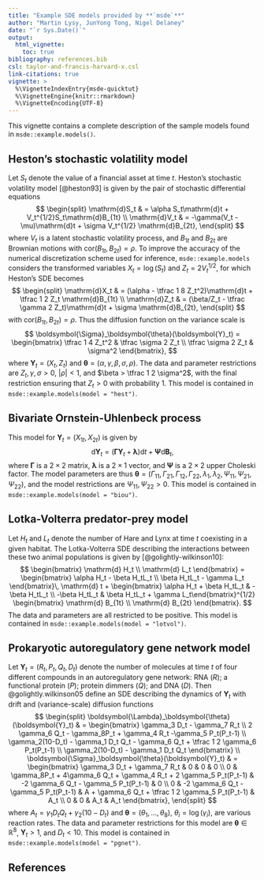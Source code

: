 ```yaml
---
title: "Example SDE models provided by **`msde`**"
author: "Martin Lysy, JunYong Tong, Nigel Delaney"
date: "`r Sys.Date()`"
output:
  html_vignette:
    toc: true
bibliography: references.bib
csl: taylor-and-francis-harvard-x.csl
link-citations: true
vignette: >
  %\VignetteIndexEntry{msde-quicktut}
  %\VignetteEngine{knitr::rmarkdown}
  %\VignetteEncoding{UTF-8}
---
```


\newcommand{\bm}[1]{\boldsymbol{#1}}
\newcommand{\tth}{\bm{\theta}}
\newcommand{\pphi}{\bm{\phi}}
\newcommand{\eeta}{\bm{\eta}}
\newcommand{\Y}{\bm{Y}}
\newcommand{\y}{\bm{y}}
\newcommand{\B}{\bm{B}}
\renewcommand{\a}{\alpha}
\renewcommand{\b}{\beta}
\newcommand{\g}{\gamma}
\newcommand{\rv}[3][1]{#2_{#1},\ldots,#2_{#3}}
\newcommand{\dr}{\bm{\Lambda}}
\newcommand{\df}{\bm{\Sigma}}
\newcommand{\dt}{\Delta t}
\newcommand{\ud}{\mathrm{d}}
\newcommand{\var}{\mathrm{var}}
\newcommand{\cov}{\mathrm{cov}}
\newcommand{\cor}{\mathrm{cor}}
\newcommand{\N}{\mathcal{N}}
\newcommand{\Ym}{\Y_{\mathrm{miss}}}
\newcommand{\iid}{\stackrel{\mathrm{iid}}{\sim}}
\newcommand{\ind}{\stackrel{\mathrm{ind}}{\sim}}
\newcommand{\GGam}{\bm{\Gamma}}
\newcommand{\LLam}{\bm{\lambda}}
\newcommand{\PPsi}{\bm{\Psi}}

This vignette contains a complete description of the sample models found in `msde::example.models()`.

## Heston's stochastic volatility model

Let $S_t$ denote the value of a financial asset at time $t$.  Heston's stochastic volatility model [@heston93] is given by the pair of stochastic differential equations
$$
\begin{split}
\ud S_t & = \alpha S_t\ud t + V_t^{1/2}S_t\ud B_{1t} \\
\ud V_t & = -\gamma(V_t - \mu)\ud t + \sigma V_t^{1/2} \ud B_{2t},
\end{split}
$$
where $V_t$ is a latent stochastic volatility process, and $B_{1t}$ and $B_{2t}$ are Brownian motions with $\cor(B_{1t}, B_{2t}) = \rho$.  To improve the accuracy of the numerical discretization scheme used for inference, `msde::example.models` considers the transformed variables $X_t = \log(S_t)$ and $Z_t = 2 V_t^{1/2}$, for which Heston's SDE becomes
$$
\begin{split}
\ud X_t & = (\alpha - \tfrac 1 8 Z_t^2)\ud t + \tfrac 1 2 Z_t \ud B_{1t} \\
\ud Z_t & = (\beta/Z_t - \tfrac \gamma 2 Z_t)\ud t + \sigma \ud B_{2t},
\end{split}
$$
with $\cor(B_{1t}, B_{2t}) = \rho$.  Thus the diffusion function on the variance scale is
$$
\df_\tth(\Y_t) = \begin{bmatrix} \tfrac 1 4 Z_t^2 & \tfrac \sigma 2 Z_t \\ \tfrac \sigma 2 Z_t & \sigma^2 \end{bmatrix},
$$
where $\Y_t = (X_t, Z_t)$ and $\tth = (\alpha, \gamma, \beta, \sigma, \rho)$.  The data and parameter restrictions are $Z_t, \gamma, \sigma > 0$, $|\rho| < 1$, and $\beta > \tfrac 1 2 \sigma^2$, with the final restriction ensuring that $Z_t > 0$ with probability 1.  This model is contained in `msde::example.models(model = "hest")`.

## Bivariate Ornstein-Uhlenbeck process

This model for $\Y_t = (X_{1t}, X_{2t})$ is given by
$$
\ud \Y_t = (\GGam \Y_t + \LLam)\ud t + \PPsi \ud \bm{B}_t,
$$
where $\GGam$ is a $2\times 2$ matrix, $\LLam$ is a $2 \times 1$ vector, and $\PPsi$ is a $2\times 2$ upper Choleski factor.  The model parameters are thus $\tth = (\Gamma_{11}, \Gamma_{21}, \Gamma_{12}, \Gamma_{22}, \lambda_{1}, \lambda_2, \Psi_{11}, \Psi_{21}, \Psi_{22})$, and the model restrictions are $\Psi_{11}, \Psi_{22} > 0$.  This model is contained in `msde::example.models(model = "biou")`.

## Lotka-Volterra predator-prey model

Let $H_t$ and $L_t$ denote the number of Hare and Lynx at time $t$ coexisting in a given habitat.  The Lotka-Volterra SDE describing the interactions between these two animal populations is given by [@golightly-wilkinson10]:
$$
\begin{bmatrix} \mathrm{d} H_t \\ \mathrm{d} L_t \end{bmatrix} = \begin{bmatrix} \a H_t - \b H_tL_t \\ \b H_tL_t - \g L_t \end{bmatrix}\, \mathrm{d} t + \begin{bmatrix} \a H_t + \b H_tL_t & -\b H_tL_t \\ -\b H_tL_t & \b H_tL_t + \g L_t\end{bmatrix}^{1/2} \begin{bmatrix} \mathrm{d} B_{1t} \\ \mathrm{d} B_{2t} \end{bmatrix}.
$$
The data and parameters are all restricted to be positive.  This model is contained in `msde::example.models(model = "lotvol")`.

## Prokaryotic autoregulatory gene network model

Let $\Y_t = (R_t, P_t, Q_t, D_t)$ denote the number of molecules at time $t$ of four different compounds in an autoregulatory gene network: RNA ($R$); a functional protein ($P$); protein dimmers ($Q$); and DNA ($D$). Then @golightly.wilkinson05 define an SDE describing the dynamics of $\Y_t$ with drift and (variance-scale) diffusion functions
$$
\begin{split}
\dr_\tth(\Y_t) & =
\begin{bmatrix}
\gamma_3 D_t - \gamma_7 R_t \\
2 \gamma_6 Q_t - \gamma_8P_t + \gamma_4 R_t -\gamma_5 P_t(P_t-1) \\
\gamma_2(10-D_t) - \gamma_1 D_t Q_t - \gamma_6 Q_t + \tfrac 1 2 \gamma_6 P_t(P_t-1) \\
\gamma_2(10-D_t) - \gamma_1 D_t Q_t
\end{bmatrix} \\
\df_\tth(\Y_t) & =
\begin{bmatrix}
\gamma_3 D_t + \gamma_7 R_t & 0 & 0 & 0 \\
0 &  \gamma_8P_t + 4\gamma_6 Q_t + \gamma_4 R_t + 2 \gamma_5 P_t(P_t-1) & -2 \gamma_6 Q_t - \gamma_5 P_t(P_t-1) & 0 \\
0 & -2 \gamma_6 Q_t - \gamma_5 P_t(P_t-1) & A + \gamma_6 Q_t + \tfrac 1 2 \gamma_5 P_t(P_t-1) & A_t \\
0 & 0 & A_t & A_t
\end{bmatrix},
\end{split}
$$
where $A_t = \gamma_1D_tQ_t + \gamma_2(10-D_t)$ and $\tth = (\rv \theta 8)$, $\theta_i = \log(\gamma_i)$, are various reaction rates.  The data and parameter restrictions for this model are $\tth \in \mathbb R^8$, $\Y_t > 1$, and $D_t < 10$.  This model is contained in `msde::example.models(model = "pgnet")`.

## References
